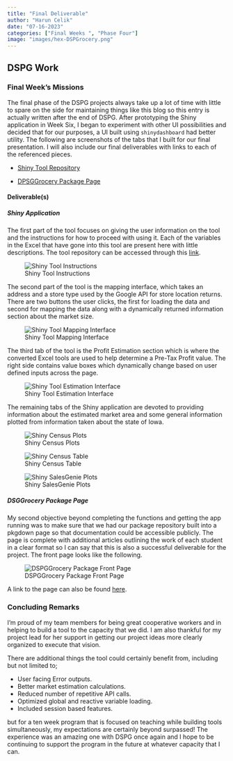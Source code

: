 ```yaml
---
title: "Final Deliverable"
author: "Harun Celik"
date: "07-16-2023"
categories: ["Final Weeks ", "Phase Four"]
image: "images/hex-DSPGrocery.png"
---
```


## DSPG Work

### Final Week's Missions

The final phase of the DSPG projects always take up a lot of time with little to spare on the side for maintaining things like this blog so this entry is actually written after the end of DSPG. After prototyping the Shiny application in Week Six, I began to experiment with other UI possibilities and decided that for our purposes, a UI built using `shinydashboard` had better utility. The following are screenshots of the tabs that I built for our final presentation. I will also include our final deliverables with links to each of the referenced pieces.

-   [Shiny Tool Repository](https://github.com/HarunCelikOtto/Grocery_ShinyDashboard)

-   [DPSGGrocery Package Page](https://dspg-2023.github.io/Grocery/)

#### Deliverable(s)

##### Shiny Application

The first part of the tool focuses on giving the user information on the tool and the instructions for how to proceed with using it. Each of the variables in the Excel that have gone into this tool are present here with little descriptions. The tool repository can be accessed through this [link](https://github.com/HarunCelikOtto/Grocery_ShinyDashboard).

![Shiny Tool Instructions](images/Shiny-Overview.PNG)

The second part of the tool is the mapping interface, which takes an address and a store type used by the Google API for store location returns. There are two buttons the user clicks, the first for loading the data and second for mapping the data along with a dynamically returned information section about the market size.

![Shiny Tool Mapping Interface](images/Shiny-Map.PNG)

The third tab of the tool is the Profit Estimation section which is where the converted Excel tools are used to help determine a Pre-Tax Profit value. The right side contains value boxes which dynamically change based on user defined inputs across the page.

![Shiny Tool Estimation Interface](images/Shiny-Estimations.PNG)

The remaining tabs of the Shiny application are devoted to providing information about the estimated market area and some general information plotted from information taken about the state of Iowa.

![Shiny Census Plots](images/Shiny-Census.PNG)

![Shiny Census Table](images/Shiny-Table.PNG)

![Shiny SalesGenie Plots](images/Shiny-SalesGenie.PNG)

##### DSGGrocery Package Page

My second objective beyond completing the functions and getting the app running was to make sure that we had our package repository built into a pkgdown page so that documentation could be accessible publicly. The page is complete with additional articles outlining the work of each student in a clear format so I can say that this is also a successful deliverable for the project. The front page looks like the following.

![DSPGGrocery Package Front Page](images/Pkgdown-FrontPage.PNG)

A link to the page can also be found [here](https://dspg-2023.github.io/Grocery/).

### Concluding Remarks

I'm proud of my team members for being great cooperative workers and in helping to build a tool to the capacity that we did. I am also thankful for my project lead for her support in getting our project ideas more clearly organized to execute that vision.

There are additional things the tool could certainly benefit from, including but not limited to;

-   User facing Error outputs.
-   Better market estimation calculations.
-   Reduced number of repetitive API calls.
-   Optimized global and reactive variable loading.
-   Included session based features.

but for a ten week program that is focused on teaching while building tools simultaneously, my expectations are certainly beyond surpassed! The experience was an amazing one with DSPG once again and I hope to be continuing to support the program in the future at whatever capacity that I can.
